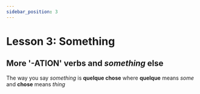 ```yaml
---
sidebar_position: 3
---
```


# Lesson 3: Something


## More '-ATION' verbs and *something* else

The way you say *something* is **quelque chose** where **quelque** means *some* and **chose** means *thing*

